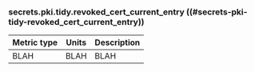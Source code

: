 ### secrets.pki.tidy.revoked_cert_current_entry ((#secrets-pki-tidy-revoked_cert_current_entry))

Metric type | Units | Description
----------- | ----- | -----------
BLAH     | BLAH    | BLAH